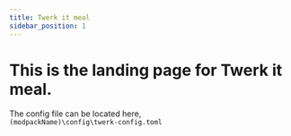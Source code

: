 ```yaml
---
title: Twerk it meal
sidebar_position: 1
---
```


# This is the landing page for Twerk it meal.

The config file can be located here,<br/>
`(modpackName)\config\twerk-config.toml`